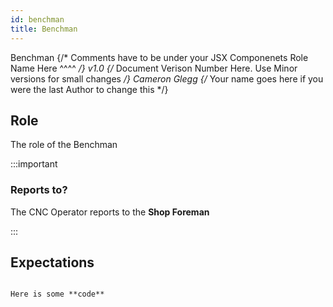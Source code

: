 ```yaml
---
id: benchman
title: Benchman
---
```


<span class="badge badge--primary">Benchman</span>
{/* Comments have to be under your JSX Componenets
    Role Name Here ^^^^ */}
<span class="badge badge--secondary">v1.0</span>
{/* Document Verison Number Here. Use Minor versions for small changes */}
<span class="badge badge--success">Cameron Glegg</span>
{/* Your name goes here if you were the last Author to change this */}

## Role  

The role of the Benchman 

:::important

### Reports to?

The CNC Operator reports to the **Shop Foreman**

:::

## Expectations

<!-- Add Expectations here
-->

```markdown

Here is some **code**

```